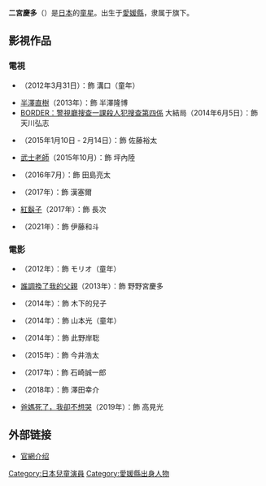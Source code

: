 {{BLP unsourced|time=2020-04-09T00:02:11+00:00}}
{{NoteTA
|G1=Show
|1=zh-cn:如父如子;zh-tw:我的意外爸爸;zh-hk:誰調換了我的父親;
}}
{{藝人
| 類型= 童星
| 本名 = 二宮慶多
| 圖片 = 
| 圖片簡介 =
| 外文名 = にのみや けいた
| 外文=日文
| 英文名 = NINOMIYA KEITA 
| 綽號 =
| 出生日期 = {{birth date and age|2006|8|13}}
| 出生地點 = 日本[[愛媛縣|愛媛縣]]
| 國籍 = {{JPN}}
| 職業 = [[演員|演員]]
| 教育程度 =
| 活躍年代 = 2013年至今
| 經紀公司 = {{link-ja|Hirata Office|ヒラタオフィス}}
| 代表作 = 
| 出道作 =
| 網站 =
}}

'''二宮慶多'''（{{bd|2006年|8月13日|||NINOMIYA KEITA}}）是[[日本|日本]]的[[童星|童星]]。出生于[[愛媛縣|愛媛縣]]，隶属于{{link-ja|Hirata Office|ヒラタオフィス}}旗下。

== 影視作品 ==
=== 電視 ===
* {{link-ja|Friend-Ship Project|Friend-Ship Project}}（2012年3月31日）：飾 溝口（童年）
* [[半澤直樹|半澤直樹]]（2013年）：飾 半澤隆博
* [[BORDER|BORDER：警視廳搜查一課殺人犯搜查第四係]] 大結局（2014年6月5日）：飾 天川弘志
* {{link-ja|鋼鐵大媽|アイアングランマ}}（2015年1月10日 - 2月14日）：飾 佐藤裕太
* [[武士老師|武士老師]]（2015年10月）：飾 坪內陸
* {{link-ja|希望之丘的人們|希望ヶ丘の人びと#テレビドラマ}}（2016年7月）：飾 田島亮太
* {{link-ja|童話法庭|昔話法廷}}（2017年）：飾 漢塞爾
* [[紅鬍子|紅鬍子]]（2017年）：飾 長次
* {{link-ja|家里蹲老师|ひきこもり先生}}（2021年）：飾 伊藤和斗

=== 電影 ===
*{{link-ja|國王與我 (日本電影)|王様とボク}}（2012年）：飾 モリオ（童年）
* [[誰調換了我的父親|誰調換了我的父親]]（2013年）：飾 野野宮慶多
* {{link-ja|想要擁抱你|抱きしめたい (2014年の映画)}}（2014年）：飾 木下的兒子
* {{link-ja|戀愛魔法奇蹟|MIRACLE デビクロくんの恋と魔法}}（2014年）：飾 山本光（童年）
* {{link-ja|再見了，蛋糕和不可思議的燈|さよならケーキとふしぎなランプ}}（2014年）：飾 此野岸聡
* {{link-ja|群青色之路|群青色の、とおり道}}（2015年）：飾 今井浩太
* {{link-ja|八重子的低音|八重子のハミング}}（2017年）：飾 石崎誠一郎
* {{link-ja|旅猫日记|旅猫リポート}}（2018年）：飾 澤田幸介
* [[爸媽死了，我卻不想哭|爸媽死了，我卻不想哭]]（2019年）：飾 高見光

== 外部链接 ==
*[http://tristone.co.jp/sp/actors/ninomiya/ 官網介绍]{{Wayback|url=http://tristone.co.jp/sp/actors/ninomiya/ |date=20200924165105 }}

{{DEFAULTSORT:Ninomiya Keita}}
[[Category:日本兒童演員|Category:日本兒童演員]]
[[Category:愛媛縣出身人物|Category:愛媛縣出身人物]]
